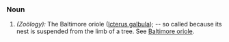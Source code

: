 ===Noun===
#''(Zoölogy):'' The Baltimore oriole ([[Icterus galbula]]); -- so called because its nest is suspended from the limb of a tree. See [[Baltimore oriole]].